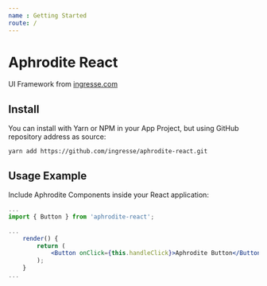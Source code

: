 ```yaml
---
name : Getting Started
route: /
---
```


# Aphrodite React
UI Framework from [ingresse.com](https://www.ingresse.com)


## Install
You can install with Yarn or NPM in your App Project, but using GitHub repository address as source:
```
yarn add https://github.com/ingresse/aphrodite-react.git
```


## Usage Example
Include Aphrodite Components inside your React application:

```jsx
...
import { Button } from 'aphrodite-react';

...
    render() {
        return (
            <Button onClick={this.handleClick}>Aphrodite Button</Button>
        );
    }
...
```
